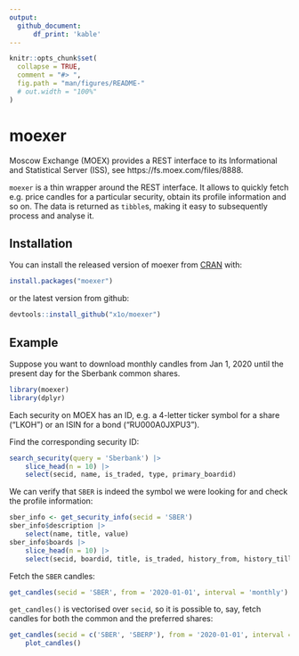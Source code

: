 ```yaml
---
output:
  github_document:
      df_print: 'kable'
---
```


<!-- README.md is generated from README.Rmd. Please edit that file -->

```r
knitr::opts_chunk$set(
  collapse = TRUE,
  comment = "#> ",
  fig.path = "man/figures/README-"
  # out.width = "100%"
)
```

# moexer

<!-- badges: start -->
<!-- badges: end -->

Moscow Exchange (MOEX) provides a REST interface
to its Informational and Statistical Server (ISS), see https://fs.moex.com/files/8888.

`moexer` is a thin wrapper around the REST interface.  It allows to quickly 
fetch e.g. price candles for a particular security, obtain its profile 
information and so on.  The data is returned as `tibble`s, making it easy to 
subsequently process and analyse it.

## Installation

You can install the released version of moexer from [CRAN](https://CRAN.R-project.org) with:

``` r
install.packages("moexer")
```

or the latest version from github:

``` r
devtools::install_github("x1o/moexer")
```

## Example

Suppose you want to download monthly candles from Jan 1, 2020 until the present 
day for the Sberbank common shares.

```r
library(moexer)
library(dplyr)
```

Each security on MOEX has an ID, e.g. a 4-letter ticker symbol for a share
("LKOH") or an ISIN for a bond ("RU000A0JXPU3").

Find the corresponding security ID:

```r
search_security(query = 'Sberbank') |> 
    slice_head(n = 10) |> 
    select(secid, name, is_traded, type, primary_boardid)
```

We can verify that `SBER` is indeed the symbol we were looking for and check the profile information:

```r
sber_info <- get_security_info(secid = 'SBER')
sber_info$description |> 
    select(name, title, value)
sber_info$boards |> 
    slice_head(n = 10) |> 
    select(secid, boardid, title, is_traded, history_from, history_till, currencyid)
```

Fetch the `SBER` candles:

```r
get_candles(secid = 'SBER', from = '2020-01-01', interval = 'monthly')
```

`get_candles()` is vectorised over `secid`, so it is possible to, say, fetch 
candles for both the common and the preferred shares:

```r
get_candles(secid = c('SBER', 'SBERP'), from = '2020-01-01', interval = 'monthly') |> 
    plot_candles()
```

